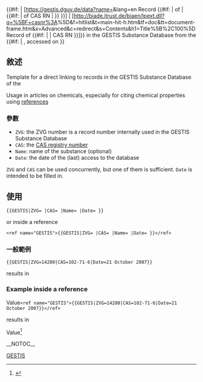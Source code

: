 <includeonly>{{#if: {{{ZVG| }}} | [https://gestis.dguv.de/data?name={{padleft:{{{ZVG}}}|6|0}}&lang=en Record {{#if: {{{Name| }}} | of ''{{{Name}}}'' | {{#if: {{{CAS| }}} | of CAS RN ''{{{CAS}}}'' | }} }}] | [http://biade.itrust.de/biaen/lpext.dll?q=%5BF+casnr%3A{{{CAS}}}%5D&f=hitlist&t=main-hit-h.htm&tf=doc&tt=document-frame.htm&x=Advanced&c=redirect&s=Contents&h1=Title%5B%2C100%5D Record of {{#if: {{{Name| }}} | ''{{{Name}}}'' | CAS RN ''{{{CAS}}}'' }}]}} in the GESTIS Substance Database from the {{tsl|en|Institute for Occupational Safety and Health||IFA}}{{#if: {{{Date| }}} | , accessed on {{{Date}}} }}</includeonly><noinclude>
== 敘述 ==
Template for a direct linking to records in the GESTIS Substance Database of the {{tsl|en|Institute for Occupational Safety and Health||IFA}}

Usage in articles on chemicals, especially for citing chemical properties using [[帮助:脚注|references]]

=== 參數 ===
* <code>ZVG</code>: the ZVG number is a record number internally used in the GESTIS Substance Database
* <code>CAS</code>: the [[CAS号|CAS registry number]]
* <code>Name</code>: name of the substance (optional)
* <code>Date</code>: the date of the (last) access to the database

<code>ZVG</code> and <code>CAS</code> can be used concurrently, but one of them is sufficient. <code>Date</code> is intended to be filled in.

== 使用 ==
<code><nowiki>{{GESTIS|ZVG= |CAS= |Name= |Date= }}</nowiki></code>

or inside a reference

<code><nowiki><ref name="GESTIS">{{GESTIS|ZVG= |CAS= |Name= |Date= }}</ref></nowiki></code>

=== 一般範例 ===
<code><nowiki>{{GESTIS|ZVG=14280|CAS=102-71-6|Date=21 October 2007}}</nowiki></code>

results in

{{GESTIS|ZVG=14280|CAS=102-71-6|Date=21 October 2007}}

=== Example inside a reference ===
Value<code><nowiki><ref name="GESTIS">{{GESTIS|ZVG=14280|CAS=102-71-6|Date=21 October 2007}}</ref></nowiki></code>

results in

Value<ref name="GESTIS">{{GESTIS|ZVG=14280|CAS=102-71-6|Date=21 October 2007}}</ref>

<references/>

__NOTOC__
[[Category:外部资源模板|GESTIS]]
</noinclude>